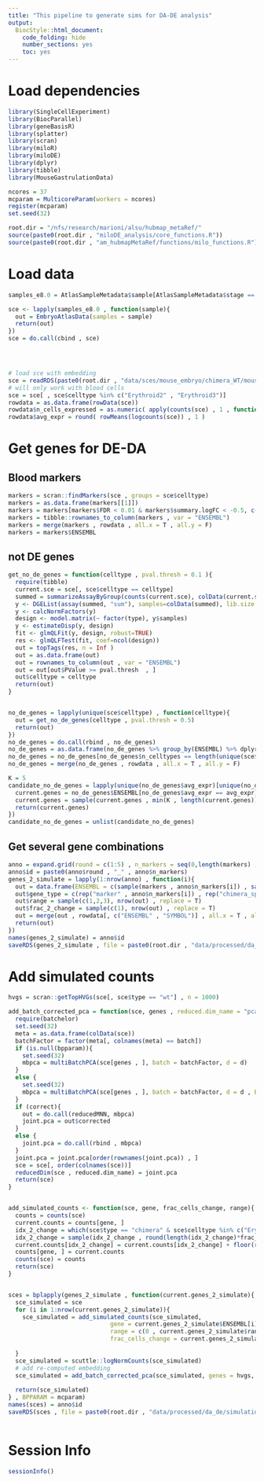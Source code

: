```yaml
---
title: "This pipeline to generate sims for DA-DE analysis"
output:
  BiocStyle::html_document:
    code_folding: hide
    number_sections: yes
    toc: yes  
---
```

# Load dependencies

```r


library(SingleCellExperiment)
library(BiocParallel)
library(geneBasisR)
library(splatter)
library(scran)
library(miloR)
library(miloDE)
library(dplyr)
library(tibble)
library(MouseGastrulationData)

ncores = 37
mcparam = MulticoreParam(workers = ncores)
register(mcparam)
set.seed(32)

root.dir = "/nfs/research/marioni/alsu/hubmap_metaRef/"
source(paste0(root.dir , "miloDE_analysis/core_functions.R"))
source(paste0(root.dir , "am_hubmapMetaRef/functions/milo_functions.R"))


```

# Load data

```r


samples_e8.0 = AtlasSampleMetadata$sample[AtlasSampleMetadata$stage == "E8.0"]

sce <- lapply(samples_e8.0 , function(sample){
  out = EmbryoAtlasData(samples = sample)
  return(out)
})
sce = do.call(cbind , sce)




# load sce with embedding
sce = readRDS(paste0(root.dir , "data/sces/mouse_embryo/chimera_WT/mouse_embryo_wt_chimera.Rds"))
# will only work with blood cells
sce = sce[ , sce$celltype %in% c("Erythroid2" , "Erythroid3")]
rowdata = as.data.frame(rowData(sce))
rowdata$n_cells_expressed = as.numeric( apply(counts(sce) , 1 , function(x) sum(x > 0)) )
rowdata$avg_expr = round( rowMeans(logcounts(sce)) , 1 )


```

# Get genes for DE-DA

## Blood markers

```r


markers = scran::findMarkers(sce , groups = sce$celltype)
markers = as.data.frame(markers[[1]])
markers = markers[markers$FDR < 0.01 & markers$summary.logFC < -0.5, c("p.value" , "FDR" , "summary.logFC")]
markers = tibble::rownames_to_column(markers , var = "ENSEMBL")
markers = merge(markers , rowdata , all.x = T , all.y = F)
markers = markers$ENSEMBL

```

## not DE genes

```r


get_no_de_genes = function(celltype , pval.thresh = 0.1 ){
  require(tibble)
  current.sce = sce[, sce$celltype == celltype]
  summed = summarizeAssayByGroup(counts(current.sce), colData(current.sce)[,c("sample","type")])
  y <- DGEList(assay(summed, "sum"), samples=colData(summed), lib.size = colSums(assay(summed , "sum")))
  y <- calcNormFactors(y)
  design <- model.matrix(~ factor(type), y$samples)
  y <- estimateDisp(y, design)
  fit <- glmQLFit(y, design, robust=TRUE)
  res <- glmQLFTest(fit, coef=ncol(design))
  out = topTags(res, n = Inf )
  out = as.data.frame(out)
  out = rownames_to_column(out , var = "ENSEMBL")
  out = out[out$PValue >= pval.thresh  , ]
  out$celltype = celltype
  return(out)
}


no_de_genes = lapply(unique(sce$celltype) , function(celltype){
  out = get_no_de_genes(celltype , pval.thresh = 0.5) 
  return(out)
})
no_de_genes = do.call(rbind , no_de_genes)
no_de_genes = as.data.frame(no_de_genes %>% group_by(ENSEMBL) %>% dplyr::summarise(n_celltypes = n()))
no_de_genes = no_de_genes[no_de_genes$n_celltypes == length(unique(sce$celltype)) , ]
no_de_genes = merge(no_de_genes , rowdata , all.x = T , all.y = F)

K = 5
candidate_no_de_genes = lapply(unique(no_de_genes$avg_expr)[unique(no_de_genes$avg_expr) < 4] , function(avg_expr){
  current.genes = no_de_genes$ENSEMBL[no_de_genes$avg_expr == avg_expr]
  current.genes = sample(current.genes , min(K , length(current.genes))) 
  return(current.genes)
})
candidate_no_de_genes = unlist(candidate_no_de_genes)


```


## Get several gene combinations

```r


anno = expand.grid(round = c(1:5) , n_markers = seq(0,length(markers) , 2))
anno$id = paste0(anno$round , "_" , anno$n_markers)
genes_2_simulate = lapply(1:nrow(anno) , function(i){
  out = data.frame(ENSEMBL = c(sample(markers , anno$n_markers[i]) , sample(candidate_no_de_genes , (length(markers)-anno$n_markers[i]))))
  out$gene_type = c(rep("marker" , anno$n_markers[i]) , rep("chimera_spec" , (length(markers)-anno$n_markers[i])))
  out$range = sample(c(1,2,3), nrow(out) , replace = T)
  out$frac_2_change = sample(c(1), nrow(out) , replace = T)
  out = merge(out , rowdata[, c("ENSEMBL" , "SYMBOL")] , all.x = T , all.y = F)
  return(out)
})
names(genes_2_simulate) = anno$id
saveRDS(genes_2_simulate , file = paste0(root.dir , "data/processed/da_de/simulations_chimera/blood/simulated_genes.Rds"))

```

# Add simulated counts

```r


hvgs = scran::getTopHVGs(sce[, sce$type == "wt"] , n = 1000)

add_batch_corrected_pca = function(sce, genes , reduced.dim_name = "pca.corrected" , batch = "sample" , d = 10, bpparam = NULL , correct = T){
  require(batchelor)
  set.seed(32)
  meta = as.data.frame(colData(sce))
  batchFactor = factor(meta[, colnames(meta) == batch])
  if (is.null(bpparam)){
    set.seed(32)
    mbpca = multiBatchPCA(sce[genes , ], batch = batchFactor, d = d)
  }
  else {
    set.seed(32)
    mbpca = multiBatchPCA(sce[genes , ], batch = batchFactor, d = d , BPPARAM = bpparam)
  }
  if (correct){
    out = do.call(reducedMNN, mbpca)
    joint.pca = out$corrected
  }
  else {
    joint.pca = do.call(rbind , mbpca)
  }
  joint.pca = joint.pca[order(rownames(joint.pca)) , ]
  sce = sce[, order(colnames(sce))]
  reducedDim(sce , reduced.dim_name) = joint.pca
  return(sce)
}


add_simulated_counts <- function(sce, gene, frac_cells_change, range){
  counts = counts(sce)
  current.counts = counts[gene, ]
  idx_2_change = which(sce$type == "chimera" & sce$celltype %in% c("Erythroid2"))
  idx_2_change = sample(idx_2_change , round(length(idx_2_change)*frac_cells_change))
  current.counts[idx_2_change] = current.counts[idx_2_change] + floor(runif(length(idx_2_change), min=range[1], max=(range[2]+1)))
  counts[gene, ] = current.counts
  counts(sce) = counts
  return(sce)
}


sces = bplapply(genes_2_simulate , function(current.genes_2_simulate){
  sce_simulated = sce
  for (i in 1:nrow(current.genes_2_simulate)){
    sce_simulated = add_simulated_counts(sce_simulated, 
                             gene = current.genes_2_simulate$ENSEMBL[i], 
                             range = c(0 , current.genes_2_simulate$range[i]) , 
                             frac_cells_change = current.genes_2_simulate$frac_2_change[i])
  
  }
  sce_simulated = scuttle::logNormCounts(sce_simulated)
  # add re-computed embedding
  sce_simulated = add_batch_corrected_pca(sce_simulated, genes = hvgs, reduced.dim_name = "pca.simulations" , batch = "sample" , d = 10, bpparam = NULL , correct = T)
    
  return(sce_simulated)
} , BPPARAM = mcparam)
names(sces) = anno$id
saveRDS(sces , file = paste0(root.dir , "data/processed/da_de/simulations_chimera/blood/sces_simulated.Rds"))



```



# Session Info

```r
sessionInfo()
```
